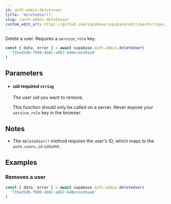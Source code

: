 ```yaml
---
id: auth-admin-deleteuser
title: 'deleteUser()'
slug: /auth-admin-deleteuser
custom_edit_url: https://github.com/supabase/supabase/edit/master/spec/supabase_js_v2_legacy.yml
---
```



Delete a user. Requires a `service_role` key.

```js
const { data, error } = await supabase.auth.admin.deleteUser(
  '715ed5db-f090-4b8c-a067-640ecee36aa0'
)
```

## Parameters

<ul className="method-list-group">
  
<li className="method-list-item">
  <h4 className="method-list-item-label">
    <span className="method-list-item-label-name">
      uid
    </span>
    <span className="method-list-item-label-badge required">
      required
    </span>
    <span className="method-list-item-validation">
      <code>string</code>
    </span>
  </h4>
  <div class="method-list-item-description">

The user uid you want to remove.

This function should only be called on a server. Never expose your `service_role` key in the browser.

  </div>
  
</li>

</ul>

## Notes

- The `deleteUser()` method requires the user's ID, which maps to the `auth.users.id` column.

## Examples

### Removes a user

```js
const { data, error } = await supabase.auth.admin.deleteUser(
  '715ed5db-f090-4b8c-a067-640ecee36aa0'
)
```
